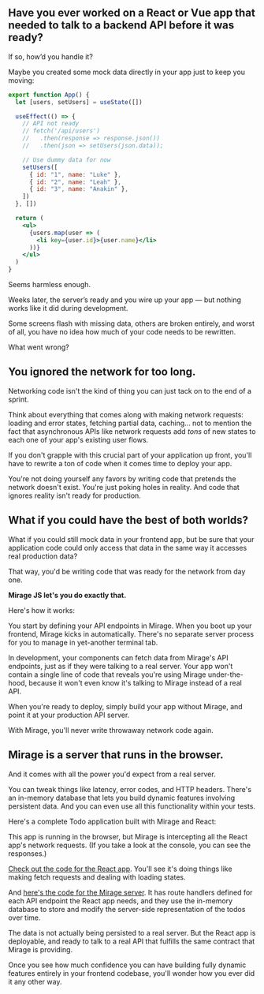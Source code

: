 

## Have you ever worked on a React or Vue app that needed to talk to a backend API before it was ready?

If so, how’d you handle it?

Maybe you created some mock data directly in your app just to keep you moving:

```jsx
export function App() {
  let [users, setUsers] = useState([])

  useEffect(() => {
    // API not ready
    // fetch('/api/users')
    //   .then(response => response.json())
    //   .then(json => setUsers(json.data));

    // Use dummy data for now
    setUsers([
      { id: "1", name: "Luke" },
      { id: "2", name: "Leah" },
      { id: "3", name: "Anakin" },
    ])
  }, [])

  return (
    <ul>
      {users.map(user => (
        <li key={user.id}>{user.name}</li>
      ))}
    </ul>
  )
}
```

Seems harmless enough.

Weeks later, the server’s ready and you wire up your app — but nothing works like it did during development.

Some screens flash with missing data, others are broken entirely, and worst of all, you have no idea how much of your code needs to be rewritten.

What went wrong?

## You ignored the network for too long.

Networking code isn't the kind of thing you can just tack on to the end of a sprint.

Think about everything that comes along with making network requests: loading and error states, fetching partial data, caching... not to mention the fact that asynchronous APIs like network requests add _tons_ of new states to each one of your app's existing user flows.

If you don't grapple with this crucial part of your application up front, you'll have to rewrite a ton of code when it comes time to deploy your app.

You're not doing yourself any favors by writing code that pretends the network doesn't exist. You're just poking holes in reality. And code that ignores reality isn't ready for production.

## What if you could have the best of both worlds?

What if you could still mock data in your frontend app, but be sure that your application code could only access that data in the same way it accesses real production data?

That way, you'd be writing code that was ready for the network from day one.

**Mirage JS let's you do exactly that.**

Here's how it works:

<div className="my-8 md:my-10 lg:my-12 md:w-5/6 md:mx-auto">
  <Tabs>
    <Tab name="index.js">
      <Snippet name="2-mirage-index" />
    </Tab>
    <Tab name="App.js">
      <Snippet name="2-mirage-app" />
    </Tab>
  </Tabs>
</div>

You start by defining your API endpoints in Mirage. When you boot up your frontend, Mirage kicks in automatically. There's no separate server process for you to manage in yet-another terminal tab.

In development, your components can fetch data from Mirage's API endpoints, just as if they were talking to a real server. Your app won't contain a single line of code that reveals you're using Mirage under-the-hood, because it won't even know it's talking to Mirage instead of a real API.

When you're ready to deploy, simply build your app without Mirage, and point it at your production API server.

With Mirage, you'll never write throwaway network code again.

## Mirage is a server that runs in the browser.

And it comes with all the power you'd expect from a real server.

You can tweak things like latency, error codes, and HTTP headers. There's an in-memory database that lets you build dynamic features involving persistent data. And you can even use all this functionality within your tests.

Here's a complete Todo application built with Mirage and React:

<TodoApp />

This app is running in the browser, but Mirage is intercepting
all the React app's network requests. <span className="hidden xl:inline"> (If you take a look at the console, you can see the responses.)</span>

[Check out the code for the React app](https://github.com/miragejs/site/blob/master/src/components/todo-app.js). You'll see it's doing things like making fetch requests and dealing with loading states.

And [here's the code for the Mirage server](https://github.com/miragejs/site/blob/master/src/server.js). It has route handlers defined for each API endpoint the React app needs, and they use the in-memory database to store and modify the server-side representation of the todos over time.

The data is not actually being persisted to a real server. But the React app is deployable, and ready to talk to a real API that fulfills the same contract that Mirage is providing.

Once you see how much confidence you can have building fully dynamic features entirely in your frontend codebase, you'll wonder how you ever did it any other way.
